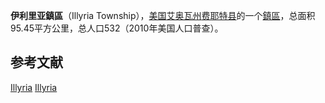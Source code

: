{{Infobox settlement
|official_name            = 伊利里亚鎮區
|native_name = Illyria Township
|settlement_type          = [[鎮區_(美国)|鎮區]]
|nickname                 = 
|motto                    =

|image_map                = Map highlighting Illyria Township, Fayette County, Iowa.svg
|mapsize                  = 
|map_caption              = 
|image_map1               = 
|mapsize1                 = 
|map_caption1             =

<!-- Location -->
|coordinates_display      = inline,title
|coordinates_region       = US-IA
|subdivision_type         = 国家
|subdivision_name         = 美国
|subdivision_type1        = [[美国行政区划|州]]
|subdivision_name1        = 艾奥瓦州
|subdivision_type2        = [[艾奥瓦州行政区划|县]]
|subdivision_name2        = [[費耶特縣_(愛阿華州)|费耶特县]]

|area_footnotes           = 
|area_magnitude           = 
|area_total_km2           = 95.45
|area_land_km2            = 95.44
|area_water_km2           = 0.01

|population_as_of         = 2010年
|population_footnotes     = 
|population_total         = 532
|population_density_km2   = 6

|elevation_m              = 324
|latd                     = 42
|latm                     = 52
|lats                     = 15
|latNS                    = N
|longd                    = 91
|longm                    = 39
|longs                    = 56
|longEW                   = W

}}
'''伊利里亚鎮區'''（Illyria Township），[[美国|美国]][[艾奥瓦州|艾奥瓦州]][[費耶特縣_(愛阿華州)|费耶特县]]的一个[[鎮區_(美国)|鎮區]]，总面积95.45平方公里，总人口532（2010年美国人口普查）。

==参考文献==
{{reflist}}

{{費耶特縣 (愛荷華州)}}

[[Category:費耶特縣鎮區_(艾奧瓦州)|Illyria]]
[[Category:艾奧瓦州鎮區|Illyria]]